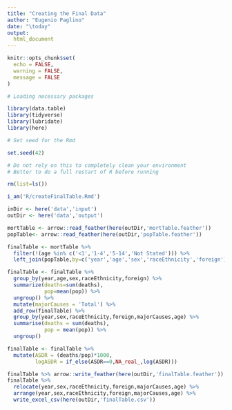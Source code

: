 ```yaml
---
title: "Creating the Final Data"
author: "Eugenio Paglino"
date: "\today"
output:
  html_document
---
```


```r

knitr::opts_chunk$set(
  echo = FALSE,
  warning = FALSE,
  message = FALSE
)

```

```r

# Loading necessary packages

library(data.table)
library(tidyverse)
library(lubridate)
library(here)

# Set seed for the Rmd

set.seed(42)

```

```r

# Do not rely on this to completely clean your environment
# Better to do a full restart of R before running

rm(list=ls())

i_am('R/createFinalTable.Rmd')

inDir <- here('data','input')
outDir <- here('data','output')

```

```r

mortTable <- arrow::read_feather(here(outDir,'mortTable.feather'))
popTable<- arrow::read_feather(here(outDir,'popTable.feather'))

```

```r

finalTable <- mortTable %>%
  filter(!(age %in% c('<1','1-4','5-14','Not Stated'))) %>%
  left_join(popTable,by=c('year','age','sex','raceEthnicity','foreign'))

```

```r

finalTable <- finalTable %>%
  group_by(year,age,sex,raceEthnicity,foreign) %>%
  summarize(deaths=sum(deaths),
            pop=mean(pop)) %>%
  ungroup() %>%
  mutate(majorCauses = 'Total') %>%
  add_row(finalTable) %>%
  group_by(year,sex,raceEthnicity,foreign,majorCauses,age) %>%
  summarise(deaths = sum(deaths),
            pop = mean(pop)) %>%
  ungroup()

```

```r

finalTable <- finalTable %>%
  mutate(ASDR = (deaths/pop)*1000,
         logASDR = if_else(ASDR==0,NA_real_,log(ASDR)))

```

```r

finalTable %>% arrow::write_feather(here(outDir,'finalTable.feather'))
finalTable %>% 
  relocate(year,sex,raceEthnicity,foreign,majorCauses,age) %>%
  arrange(year,sex,raceEthnicity,foreign,majorCauses,age) %>%
  write_excel_csv(here(outDir,'finalTable.csv'))

```


